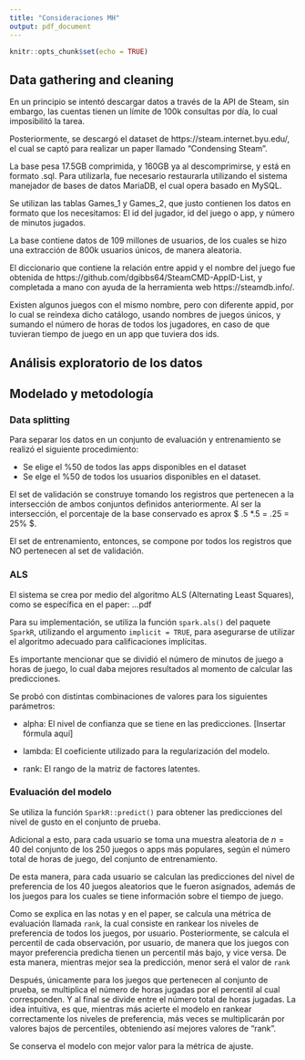 ```yaml
---
title: "Consideraciones MH"
output: pdf_document
---
```


```r
knitr::opts_chunk$set(echo = TRUE)
```

## Data gathering and cleaning

En un principio se intentó descargar datos a través de la API de Steam, sin embargo, las cuentas tienen un límite de 100k consultas por día, lo cual imposibilitó la tarea.

Posteriormente, se descargó el dataset de https://steam.internet.byu.edu/, el cual se captó para realizar un paper llamado "Condensing Steam".

La base pesa 17.5GB comprimida, y 160GB ya al descomprimirse, y está en formato .sql. Para utilizarla, fue necesario restaurarla utilizando el sistema manejador de bases de datos MariaDB, el cual opera basado en MySQL.

Se utilizan las tablas Games_1 y Games_2, que justo contienen los datos en formato que los necesitamos: El id del jugador, id del juego o app, y número de minutos jugados.

La base contiene datos de 109 millones de usuarios, de los cuales se hizo una extracción de 800k usuarios únicos, de manera aleatoria.

El diccionario que contiene la relación entre appid y el nombre del juego fue obtenida de https://github.com/dgibbs64/SteamCMD-AppID-List, y completada a mano con ayuda de la herramienta web https://steamdb.info/.

Existen algunos juegos con el mismo nombre, pero con diferente appid, por lo cual se reindexa dicho catálogo, usando nombres de juegos únicos, y sumando el número de horas de todos los jugadores, en caso de que tuvieran tiempo de juego en un app que tuviera dos ids.

## Análisis exploratorio de los datos


## Modelado y metodología

### Data splitting

Para separar los datos en un conjunto de evaluación y entrenamiento se realizó el siguiente procedimiento:

- Se elige el %50 de todos las apps disponibles en el dataset
- Se elge el %50 de todos los usuarios disponibles en el dataset.

El set de validación se construye tomando los registros que pertenecen a la intersección de ambos conjuntos definidos anteriormente. Al ser la intersección, el porcentaje de la base conservado es aprox $ .5 *.5 = .25 = 25\% $.

El set de entrenamiento, entonces, se compone por todos los registros que NO pertenecen al set de validación.

### ALS

El sistema se crea por medio del algoritmo ALS (Alternating Least Squares), como se específica en el paper: ...pdf

Para su implementación, se utiliza la función `spark.als()` del paquete `SparkR`, utilizando el argumento `implicit = TRUE`, para asegurarse de utilizar el algoritmo adecuado para calificaciones implícitas.

Es importante mencionar que se dividió el número de minutos de juego a horas de juego, lo cual daba mejores resultados al momento de calcular las predicciones.

Se probó con distintas combinaciones de valores para los siguientes parámetros:

- alpha: El nivel de confianza que se tiene en las predicciones. [Insertar fórmula aquí]

- lambda: El coeficiente utilizado para la regularización del modelo.

- rank: El rango de la matriz de factores latentes.

### Evaluación del modelo

Se utiliza la función `SparkR::predict()` para obtener las predicciones del nivel de gusto en el conjunto de prueba.

Adicional a esto, para cada usuario se toma una muestra aleatoria de $n = 40$ del conjunto de los 250 juegos o apps más populares, según el número total de horas de juego, del conjunto de entrenamiento.

De esta manera, para cada usuario se calculan las predicciones del nivel de preferencia de los 40 juegos aleatorios que le fueron asignados, además de los juegos para los cuales se tiene información sobre el tiempo de juego.

Como se explica en las notas y en el paper, se calcula una métrica de evaluación llamada `rank`, la cual consiste en rankear los niveles de preferencia de todos los juegos, por usuario. Posteriormente, se calcula el percentil de cada observación, por usuario, de manera que los juegos con mayor preferencia predicha tienen un percentil más bajo, y vice versa. De esta manera, mientras mejor sea la predicción, menor será el valor de `rank`

Después, únicamente para los juegos que pertenecen al conjunto de prueba, se multiplica el número de horas jugadas por el percentil al cual corresponden. Y al final se divide entre el número total de horas jugadas.
La idea intuitiva, es que, mientras más acierte el modelo en rankear correctamente los niveles de preferencia, más veces se multiplicarán por valores bajos de percentiles, obteniendo así mejores valores de "rank".

Se conserva el modelo con mejor valor para la métrica de ajuste.






